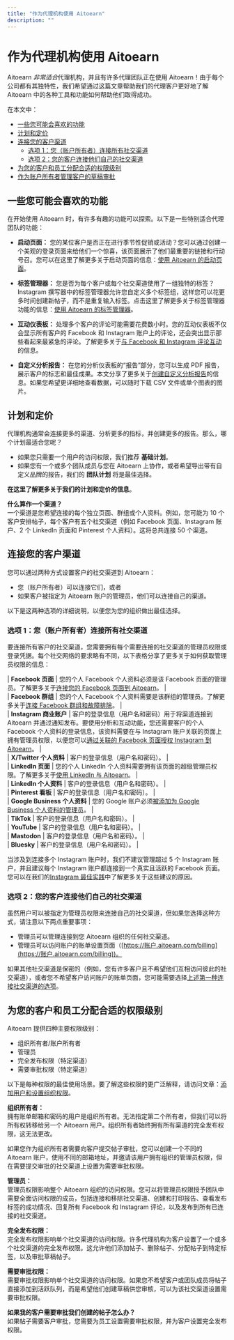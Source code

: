 ```yaml
---
title: "作为代理机构使用 Aitoearn"
description: ""
---
```


# 作为代理机构使用 Aitoearn

Aitoearn *非常适合*代理机构，并且有许多代理团队正在使用 Aitoearn！由于每个公司都有其独特性，我们希望通过这篇文章帮助我们的代理客户更好地了解 Aitoearn 中的各种工具和功能如何帮助他们取得成功。

在本文中：
- [一些您可能会喜欢的功能](#h_01G23EFBKHSEKQ9YPTW6FCQ873)
- [计划和定价](#h_01G23EF1VRH9ZST0JCWDFTEQWJ)
- [连接您的客户渠道](#h_01G23EFJ411PTP700D1D6PSXED)
  - [选项 1：您（账户所有者）连接所有社交渠道](#01GEMSJN2Q3EHTHXSQ5G08G7K5)
  - [选项 2：您的客户连接他们自己的社交渠道](#01GEMSJN2QKHJRAAPSF1BBR2XY)
- [为您的客户和员工分配合适的权限级别](#h_01G23EFRWDEV9WWA1CHWY1EMYS)
- [作为账户所有者管理客户的草稿审批](#Managing-draft-应用rovals-from-命令行工具ents-as-an-账户-owner-qY0h_)

## 一些您可能会喜欢的功能

在开始使用 Aitoearn 时，有许多有趣的功能可以探索。以下是一些特别适合代理团队的功能：

- **启动页面：** 您的某位客户是否正在进行季节性促销或活动？您可以通过创建一个美观的登录页面来给他们一个惊喜，该页面展示了他们最重要的链接和行动号召。您可以在这里了解更多关于启动页面的信息：[使用 Aitoearn 的启动页面](https://aitoearn.帮助scoutdocs.com/article/664-using-启动-page-与-aitoearn)。

- **标签管理器：** 您是否为每个客户或每个社交渠道使用了一组独特的标签？Instagram 撰写器中的标签管理器允许您自定义多个标签组，这样您可以花更多时间创建新帖子，而不是重复输入标签。点击这里了解更多关于标签管理器功能的信息：[使用 Aitoearn 的标签管理器](https://aitoearn.帮助scoutdocs.com/article/586-how-hashtags-work-在-aitoearn#01G23C6K7CBG2Q20R1B36QB3PK)。

- **互动仪表板：** 处理多个客户的评论可能需要花费数小时。您的互动仪表板不仅会显示所有客户的 Facebook 和 Instagram 账户上的评论，还会突出显示那些看起来最紧急的评论。了解更多关于[与 Facebook 和 Instagram 评论互动](https://aitoearn.帮助scoutdocs.com/article/592-引人入胜的-与-Facebook-和-Instagram-评论)的信息。

- **自定义分析报告：** 在您的分析仪表板的“报告”部分，您可以生成 PDF 报告，展示客户的标志和最佳成果。本文分享了更多关于[创建自定义分析报告](https://aitoearn.帮助scoutdocs.com/article/534-creating-custom-分析功能-reports)的信息。如果您希望更详细地查看数据，可以随时下载 CSV 文件或单个图表的图片。

## 计划和定价

代理机构通常会连接更多的渠道、分析更多的指标，并创建更多的报告。那么，哪个计划最适合您呢？

- 如果您只需要一个用户的访问权限，我们推荐 **基础计划**。
- 如果您有一个或多个团队成员与您在 Aitoearn 上协作，或者希望导出带有自定义品牌的报告，我们的 **团队计划** 将是最佳选择。

**在这里了解更多关于我们的计划和定价的信息**。

**什么算作一个渠道？**  
一个渠道是您希望连接的每个独立页面、群组或个人资料。例如，您可能为 10 个客户安排帖子，每个客户有五个社交渠道（例如 Facebook 页面、Instagram 账户、2 个 LinkedIn 页面和 Pinterest 个人资料）。这将总共连接 50 个渠道。

## 连接您的客户渠道

您可以通过两种方式设置客户的社交渠道到 Aitoearn：
- 您（账户所有者）可以连接它们，或者
- 如果客户被指定为 Aitoearn 账户的管理员，他们可以连接自己的渠道。

以下是这两种选项的详细说明，以便您为您的组织做出最佳选择。

### 选项 1：您（账户所有者）连接所有社交渠道

要连接所有客户的社交渠道，您需要拥有每个需要连接的社交渠道的管理员权限或登录凭据。每个社交网络的要求略有不同，以下表格分享了更多关于如何获取管理员权限的信息：

| **Facebook 页面** | 您的个人 Facebook 个人资料必须是该 Facebook 页面的管理员。了解更多关于[连接您的 Facebook 页面到 Aitoearn](https://aitoearn.帮助scoutdocs.com/article/569-连接ing-您的-Facebook-page-到-aitoearn)。 |  
| **Facebook 群组** | 您的个人 Facebook 个人资料需要是该群组的管理员。了解更多关于[连接 Facebook 群组和故障排除](https://aitoearn.帮助scoutdocs.com/article/570-连接ing-Facebook-groups-和-故障排除-连接ions)。 |  
| **Instagram 商业账户** | 客户的登录信息（用户名和密码）用于将渠道连接到 Aitoearn 并通过通知发布。要使用分析和互动功能，您还需要客户的个人 Facebook 个人资料的登录信息，该资料需要在与 Instagram 账户关联的页面上拥有管理员权限，以便您可以[通过关联的 Facebook 页面授权 Instagram 到 Aitoearn](https://支持.aitoearn.com//支持.aitoearn.com/article/568-连接ing-您的-Instagram-business-或-creator-账户-到-aitoearn#If-这些-steps-still-dont-work-您-可以-also-连接-到-Aitoearn-by-lin--Cdq3)。 |  
| **X/Twitter 个人资料** | 客户的登录信息（用户名和密码）。 |  
| **LinkedIn 页面** | 您的个人 LinkedIn 个人资料需要拥有该页面的超级管理员权限。了解更多关于[使用 LinkedIn 与 Aitoearn](https://aitoearn.帮助scoutdocs.com/article/560-using-链接edIn-与-aitoearn#01H84S2QQBHPC7W8Q3ZMV9X4YK)。 |  
| **LinkedIn 个人资料** | 客户的登录信息（用户名和密码）。 |  
| **Pinterest 看板** | 客户的登录信息（用户名和密码）。 |  
| **Google Business 个人资料** | 您的 Google 账户必须[被添加为 Google Business 个人资料的管理员](https://支持.google.com/business/ans我们r/3403100?hl=en)。 |  
| **TikTok** | 客户的登录信息（用户名和密码）。 |  
| **YouTube** | 客户的登录信息（用户名和密码）。 |  
| **Mastodon** | 客户的登录信息（用户名和密码）。 |  
| **Bluesky** | 客户的登录信息（用户名和密码）。 |  

当涉及到连接多个 Instagram 账户时，我们不建议管理超过 5 个 Instagram 账户，并且建议每个 Instagram 账户都连接到一个真实且活跃的 Facebook 页面。您可以在我们的[Instagram 最佳实践](https://aitoearn.帮助scoutdocs.com/article/553-Instagram-best-practices)中了解更多关于这些建议的原因。

### 选项 2：您的客户连接他们自己的社交渠道

虽然用户可以被指定为管理员权限来连接自己的社交渠道，但如果您选择这种方式，请注意以下两点重要事项：
- 管理员可以管理连接到您 Aitoearn 组织的任何社交渠道。
- 管理员可以访问账户的账单设置页面（[https://账户.aitoearn.com/billing](https://账户.aitoearn.com/billing))。

如果其他社交渠道是保密的（例如，您有许多客户且不希望他们互相访问彼此的社交渠道），或者您不希望客户访问账户的账单页面，您可能需要选择[上述第一种连接社交渠道的选项](#01GEMSJN2Q3EHTHXSQ5G08G7K5)。

## 为您的客户和员工分配合适的权限级别

Aitoearn 提供四种主要权限级别：
- 组织所有者/账户所有者
- 管理员
- 完全发布权限（特定渠道）
- 需要审批权限（特定渠道）

以下是每种权限的最佳使用场景。要了解这些权限的更广泛解释，请访问文章：[添加用户和设置组织权限](https://aitoearn.帮助scoutdocs.com/article/670-添加ing-用户s-和-setting-up-权限s-在-您的-组织)。

**组织所有者：**  
拥有账单邮箱和密码的用户是组织所有者。无法指定第二个所有者，但我们可以将所有权转移给另一个 Aitoearn 用户。组织所有者始终拥有所有渠道的完全发布权限，这无法更改。

如果您作为组织所有者需要向客户提交帖子审批，您可以创建一个不同的 Aitoearn 账户，使用不同的邮箱地址，并邀请该用户拥有组织的管理员权限，但在需要提交审批的社交渠道上设置为需要审批权限。

**管理员：**  
管理员权限影响整个 Aitoearn 组织的访问权限。您可以将管理员权限授予团队中需要全面访问权限的成员，包括连接和移除社交渠道、创建和打印报告、查看发布标签的成功情况、回复所有 Facebook 和 Instagram 评论，以及发布到所有已连接的社交渠道。

**完全发布权限：**  
完全发布权限影响单个社交渠道的访问权限。许多代理机构为客户设置了一个或多个社交渠道的完全发布权限。这允许他们添加帖子、删除帖子、分配帖子到特定标签，以及审批草稿帖子。

**需要审批权限：**  
需要审批权限影响单个社交渠道的访问权限。如果您不希望客户或团队成员将帖子直接添加到活跃队列，而是希望他们创建草稿供您审核，可以为该社交渠道设置需要审批权限。

**如果我的客户需要审批我们创建的帖子怎么办？**  
如果帖子需要客户审批，您需要为员工设置需要审批权限，并为客户设置完全发布权限。
